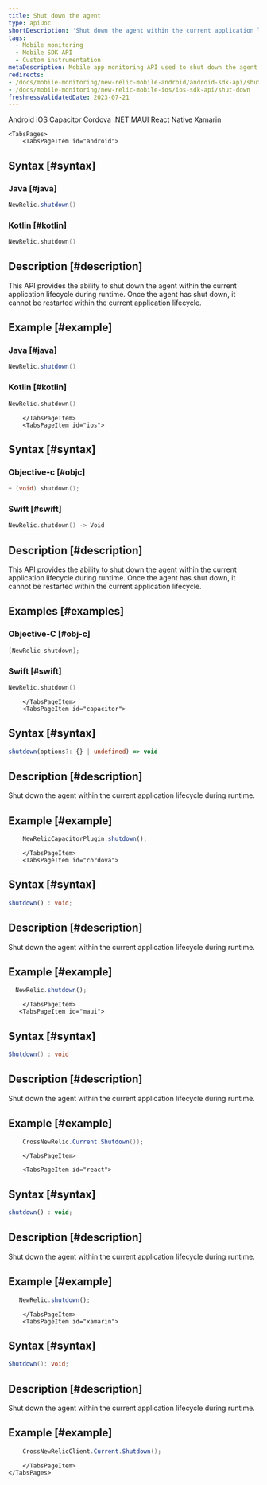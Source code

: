 ```yaml
---
title: Shut down the agent
type: apiDoc
shortDescription: 'Shut down the agent within the current application lifecycle during runtime.'
tags:
  - Mobile monitoring
  - Mobile SDK API
  - Custom instrumentation
metaDescription: Mobile app monitoring API used to shut down the agent within the current application lifecycle during runtime.
redirects:
- /docs/mobile-monitoring/new-relic-mobile-android/android-sdk-api/shut-down
- /docs/mobile-monitoring/new-relic-mobile-ios/ios-sdk-api/shut-down
freshnessValidatedDate: 2023-07-21
---
```


<Tabs>
	<TabsBar>
        <TabsBarItem id="android">
            Android
        </TabsBarItem>
        <TabsBarItem id="ios">
            iOS
        </TabsBarItem>
        <TabsBarItem id="capacitor">
            Capacitor
        </TabsBarItem>
        <TabsBarItem id="cordova">
            Cordova
        </TabsBarItem>
       <TabsBarItem id="maui">
            .NET MAUI
        </TabsBarItem>
        <TabsBarItem id="react">
            React Native
        </TabsBarItem>
        <TabsBarItem id="xamarin">
            Xamarin
        </TabsBarItem>
    </TabsBar>

    <TabsPages>
        <TabsPageItem id="android">
## Syntax [#syntax]

### Java [#java]

```java
NewRelic.shutdown()
```

### Kotlin [#kotlin]

```kotlin
NewRelic.shutdown()
```

## Description [#description]

This API provides the ability to shut down the agent within the current application lifecycle during runtime. Once the agent has shut down, it cannot be restarted within the current application lifecycle.

## Example [#example]

### Java [#java]

```java
NewRelic.shutdown()
```

### Kotlin [#kotlin]

```kotlin
NewRelic.shutdown()
```

        </TabsPageItem>
        <TabsPageItem id="ios">

## Syntax [#syntax]

### Objective-c [#objc]

```objectivec
+ (void) shutdown();
```

### Swift [#swift]

```swift
NewRelic.shutdown() -> Void
```

## Description [#description]

This API provides the ability to shut down the agent within the current application lifecycle during runtime. Once the agent has shut down, it cannot be restarted within the current application lifecycle.

## Examples [#examples]

### Objective-C [#obj-c]

```objectivec
[NewRelic shutdown];
```

### Swift [#swift]

```swift
NewRelic.shutdown()
```

        </TabsPageItem>
        <TabsPageItem id="capacitor">

## Syntax [#syntax]

```typescript
shutdown(options?: {} | undefined) => void
```

## Description [#description]

Shut down the agent within the current application lifecycle during runtime.

## Example [#example]

```typescript
    NewRelicCapacitorPlugin.shutdown();
```

        </TabsPageItem>
        <TabsPageItem id="cordova">

## Syntax [#syntax]

```typescript
shutdown() : void;
```

## Description [#description]

Shut down the agent within the current application lifecycle during runtime.

## Example [#example]

  ```js
    NewRelic.shutdown();
  ```

        </TabsPageItem>
       <TabsPageItem id="maui">

## Syntax [#syntax]

```csharp
Shutdown() : void
```

## Description [#description]

Shut down the agent within the current application lifecycle during runtime.

## Example [#example]

``` C#
    CrossNewRelic.Current.Shutdown());
```
        </TabsPageItem>

        <TabsPageItem id="react">

## Syntax [#syntax]

```js
shutdown() : void;
```

## Description [#description]

Shut down the agent within the current application lifecycle during runtime.

## Example [#example]

 ```js
    NewRelic.shutdown();
  ```

        </TabsPageItem>
        <TabsPageItem id="xamarin">

## Syntax [#syntax]

```csharp
Shutdown(): void;
```

## Description [#description]

Shut down the agent within the current application lifecycle during runtime.

## Example [#example]

``` csharp
    CrossNewRelicClient.Current.Shutdown();
```

        </TabsPageItem>
    </TabsPages>
</Tabs>
